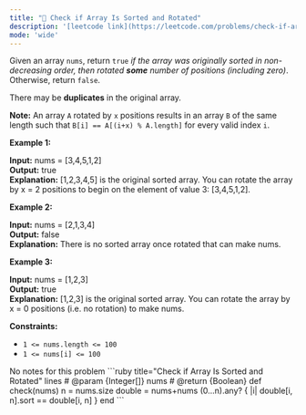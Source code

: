 ```yaml
---
title: "🧩 Check if Array Is Sorted and Rotated"
description: '[leetcode link](https://leetcode.com/problems/check-if-array-is-sorted-and-rotated/description/)'
mode: 'wide'
---
```

<Tabs>
  <Tab title="Question" icon="circle-question" iconType="regular">
    <Card>
      <p>Given an array <code>nums</code>, return <code>true</code><em> if the array was originally sorted in non-decreasing order, then rotated <strong>some</strong> number of positions (including zero)</em>. Otherwise, return <code>false</code>.</p>  <p>There may be <strong>duplicates</strong> in the original array.</p>  <p><strong>Note:</strong> An array <code>A</code> rotated by <code>x</code> positions results in an array <code>B</code> of the same length such that <code>B[i] == A[(i+x) % A.length]</code> for every valid index <code>i</code>.</p>   <p><strong class="example">Example 1:</strong></p>   <strong>Input:</strong> nums = [3,4,5,1,2] <br/> <strong>Output:</strong> true <br/> <strong>Explanation:</strong> [1,2,3,4,5] is the original sorted array. You can rotate the array by x = 2 positions to begin on the element of value 3: [3,4,5,1,2].   <p><strong class="example">Example 2:</strong></p>   <strong>Input:</strong> nums = [2,1,3,4] <br/> <strong>Output:</strong> false <br/> <strong>Explanation:</strong> There is no sorted array once rotated that can make nums.   <p><strong class="example">Example 3:</strong></p>   <strong>Input:</strong> nums = [1,2,3] <br/> <strong>Output:</strong> true <br/> <strong>Explanation:</strong> [1,2,3] is the original sorted array. You can rotate the array by x = 0 positions (i.e. no rotation) to make nums.    <p><strong>Constraints:</strong></p>  <ul>  <li><code>1 &lt;= nums.length &lt;= 100</code></li>  <li><code>1 &lt;= nums[i] &lt;= 100</code></li> </ul> 
    </Card>
  </Tab>
  <Tab title="Solution" icon="lightbulb" iconType="regular" >
    <Card>
      No notes for this problem
</Card>
  <Expandable title="code">
    <CodeGroup dropdown>
```ruby title="Check if Array Is Sorted and Rotated" lines
# @param {Integer[]} nums
# @return {Boolean}
def check(nums)
  n = nums.size
  double = nums+nums
  (0...n).any? { |i| double[i, n].sort == double[i, n] }
end
```
    </CodeGroup>
  </Expandable>
  </Tab>
</Tabs>